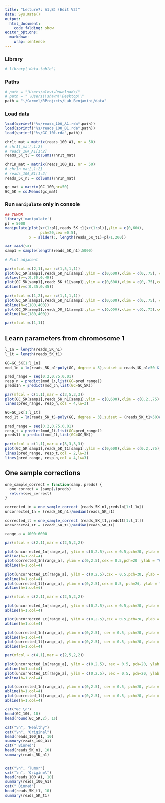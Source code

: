 ```yaml
---
title: "Lecture7: A1,B1 (Edit V2)"
date: Sys.Date()
output:
  html_document:
    code_folding: show
editor_options: 
  markdown: 
    wrap: sentence
---
```


### Library
```r
# library('data.table')
```

### Paths
```r
# path = "/Users/alevi/Downloads/"
# path = "\\Users\\shawn\\Desktop\\"
path = "~/Carmel/RProjects/Lab_Benjamini/data"
```

### Load data
```r
load(sprintf("%s/reads_100_A1.rda",path))
load(sprintf("%s/reads_100_B1.rda",path))
load(sprintf("%s/GC_100.rda",path))
```

```r
chr1t_mat = matrix(reads_100_A1, nr = 50)
# chr1t_mat[,1:2]
# reads_100_A1[1:2]
reads_5K_t1 = colSums(chr1t_mat)

chr1n_mat = matrix(reads_100_B1, nr = 50)
# chr1n_mat[,1:2]
# reads_100_B1[1:2]
reads_5K_n1 = colSums(chr1n_mat)

gc_mat = matrix(GC_100,nr=50)
GC_5K = colMeans(gc_mat)
```


### Run `manipulate` only in console
```r
## TUMOR
library('manipulate')
pl = 5000
manipulate(plot(x+(1:pl),reads_5K_t1[x+(1:pl)],ylim = c(0,600),
                pch=20,cex =0.5), 
           x = slider(1, length(reads_5K_t1)-pl+1,200))
```

```r
set.seed(50)
samp1 = sample(length(reads_5K_n1),5000)
```

```r
# Plot adjacent

par(mfcol =c(2,1),mar =c(1,5,1,1))
plot(GC_5K[samp1],reads_5K_n1[samp1],ylim = c(0,600),xlim = c(0,.75), cex = 0.4, pch=20, ylab="Healthy 1")
abline(v=c(0.35,0.45))
plot(GC_5K[samp1],reads_5K_t1[samp1],ylim = c(0,600),xlim = c(0,.75),cex = 0.4, pch=20, ylab="Tumor 1")
abline(v=c(0.35,0.45))

par(mfcol =c(1,2),mar =c(1,1,1,1))
plot(GC_5K[samp1],reads_5K_n1[samp1],ylim = c(0,600),xlim = c(0,.75), cex = 0.4, pch=20, main="Healthy 1")
abline(h=c(180,400))
plot(GC_5K[samp1],reads_5K_t1[samp1],ylim = c(0,600),xlim = c(0,.75),cex = 0.4, pch=20, main="Tumor 1")
abline(h=c(180,400))

par(mfcol =c(1,1))

```

## Learn parameters from chromosome 1

```r
l_1n = length(reads_5K_n1)
l_1t = length(reads_5K_t1)

GC=GC_5K[1:l_1n]
mod_1n = lm(reads_5K_n1~poly(GC, degree = 3),subset = reads_5K_n1>50 & reads_5K_n1<600 )

pred_range = seq(0.2,0.75,0.01)
resp_n = predict(mod_1n,list(GC=pred_range))
preds1n = predict(mod_1n,list(GC=GC_5K))

par(mfcol = c(1,1),mar = c(3,5,3,3))
plot(GC_5K[samp1],reads_5K_n1[samp1],ylim = c(0,600),xlim = c(0.2,.75), cex = 0.5, pch=20, ylab = "Healthy 1")
lines(pred_range, resp_n,col = 4,lw=3)

```

```r
GC=GC_5K[1:l_1t]
mod_1t = lm(reads_5K_t1~poly(GC, degree = 3),subset = (reads_5K_t1>50)&(reads_5K_t1<500))

pred_range = seq(0.2,0.75,0.01)
resp_t = predict(mod_1t,list(GC=pred_range))
preds1t = predict(mod_1t,list(GC=GC_5K))

par(mfcol = c(1,1),mar = c(3,3,3,3))
plot(GC_5K[samp1],reads_5K_t1[samp1],ylim = c(0,600),xlim = c(0.2,.75), cex = 0.5, pch=20, main = "Tumor 1")
lines(pred_range, resp_t,col = 2,lw=3)
lines(pred_range, resp_n,col = 4,lw=3)
```

## One sample corrections
```r
one_sample_correct = function(samp, preds) {
  one_correct = (samp)/(preds)
  return(one_correct)
}
```

```r
corrected_1n = one_sample_correct (reads_5K_n1,preds1n[1:l_1n])
uncorrected_1n = (reads_5K_n1)/median(reads_5K_n1) 

corrected_1t = one_sample_correct (reads_5K_t1,preds1t[1:l_1t])
uncorrected_1t = (reads_5K_t1)/median(reads_5K_t1) 

range_a = 5000:6000
```

```r
par(mfcol = c(2,1),mar = c(2,5,2,2))

plot(uncorrected_1n[range_a], ylim = c(0,2.5),cex = 0.5,pch=20, ylab = "Before Fix", main = "Healthy 1")
abline(h=1,col=4)
plot(corrected_1n[range_a], ylim = c(0,2.5),cex = 0.5,pch=20, ylab = "Corrected")
abline(h=1,col=4)

plot(uncorrected_1t[range_a], ylim = c(0,2.5),cex = 0.5,pch=20, ylab = "Before Fix", main = "Tumor 1")
abline(h=1,col=4)
plot(corrected_1t[range_a], ylim = c(0,2.5),cex = 0.5, pch=20, ylab = "Corrected")
abline(h=1,col=4)

```

```r
par(mfcol = c(2,1),mar = c(2,5,2,2))

plot(uncorrected_1n[range_a], ylim = c(0,2.5),cex = 0.5,pch=20, ylab = "Healthy 1", main = "Before Fix")
abline(h=1,col=4)

plot(uncorrected_1t[range_a], ylim = c(0,2.5),cex = 0.5,pch=20, ylab = "Tumor 1")
abline(h=1,col=4)

plot(corrected_1n[range_a], ylim = c(0,2.5), cex = 0.5, pch=20, ylab = "Healthy 1", main = "Corrected")
abline(h=1,col=4)
plot(corrected_1t[range_a], ylim = c(0,2.5), cex = 0.5, pch=20, ylab = "Tumor 1")
abline(h=1,col=4)

```


```r
par(mfcol = c(4,1),mar = c(2,5,2,2))

plot(uncorrected_1n[range_a], ylim = c(0,2.5), cex = 0.5, pch=20, ylab = "Healthy 1", main = "Before Fix")
abline(h=1,col=4)
plot(uncorrected_1t[range_a], ylim = c(0,2.5), cex = 0.5, pch=20, ylab = "Tumor 1")
abline(h=1,col=4)

plot(corrected_1n[range_a], ylim = c(0,2.5), cex = 0.5, pch=20, ylab = "Healthy 1", main = "Corrected")
abline(h=1,col=4)
plot(corrected_1t[range_a], ylim = c(0,2.5), cex = 0.5, pch=20, ylab = "Tumor 1")
abline(h=1,col=4)

```


```r
cat("GC \n")
head(GC_100, 10)
head(round(GC_5K,2), 10)

cat("\n", "Healthy")
cat("\n", "Original")
head(reads_100_B1, 10)
summary(reads_100_B1)
cat(" Binned")
head(reads_5K_n1, 10)
summary(reads_5K_n1)


cat("\n", "Tumor")
cat("\n", "Original")
head(reads_100_A1, 10)
summary(reads_100_A1)
cat(" Binned")
head(reads_5K_t1, 10)
summary(reads_5K_t1)
```

